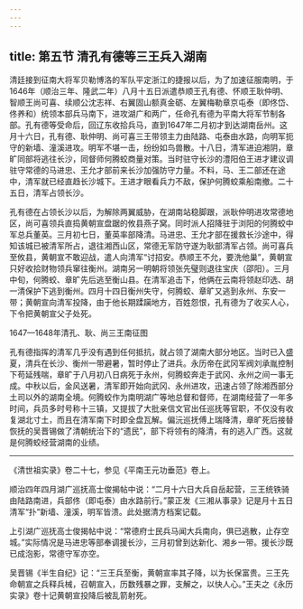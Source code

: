 ```yaml
---
---
---
```

title: 第五节 清孔有德等三王兵入湖南
---




清廷接到征南大将军贝勒博洛的军队平定浙江的捷报以后，为了加速征服南明，于1646年（顺治三年、隆武二年）八月十五日派遣恭顺王孔有德、怀顺王耿仲明、智顺王尚可喜、续顺公沈志祥、右翼固山额真金砺、左翼梅勒章京屯泰（即佟岱、佟养和）统领本部兵马南下，进攻湖广和两广，任命孔有德为平南大将军节制各部。孔有德等受命后，回辽东收拾兵马，直到1647年二月初才到达湖南岳州。这月十六日，孔有德、耿仲明、尚可喜三王带领主力由陆路、屯泰由水路，向明军扼守的新墙、潼溪进攻。明军不堪一击，纷纷如鸟兽散。十八日，清军进迫湘阴，章旷同部将逃往长沙，同督师何腾蛟商量对策。当时驻守长沙的澧阳伯王进才建议调驻守常德的马进忠、王允才部前来长沙加强防守力量。不料，马、王二部还在途中，清军就已经直趋长沙城下。王进才眼看兵力不敌，保护何腾蛟乘船南撤。二十五日，清军占领长沙。

孔有德在占领长沙以后，为解除两翼威胁，在湖南站稳脚跟，派耿仲明进攻常德地区，尚可喜领兵直捣黄朝宣盘踞的攸县燕子窝。同时派人招降驻于浏阳的何腾蛟中军总兵董英。三月初七日，董英率部降清。马进忠、王允才部在援救长沙途中，得知该城已被清军所占，退往湘西山区，常德无军防守遂为耿部清军占领。尚可喜兵至攸县，黄朝宣不敢迎战，遣人向清军“讨招安。恭顺王不允，要洗他巢”，黄朝宣只好收拾财物领兵窜往衡州。湖南另一明朝将领张先璧则退往宝庆（邵阳）。三月中旬，何腾蛟、章旷先后逃至衡山县。在清军追击下，他俩在云南将领赵印选、胡一清保护下逃到衡州。四月十四日衡州失守，何腾蛟、章旷又逃到永州、东安一带；黄朝宣向清军投降，由于他长期蹂躏地方，百姓怨恨，孔有德为了收买人心，下令把黄朝宣父子处死。



1647—1648年清孔、耿、尚三王南征图



孔有德指挥的清军几乎没有遇到任何抵抗，就占领了湖南大部分地区。当时已入盛夏，清兵在长沙、衡州一带避暑，暂时停止了进兵。永历帝在武冈军阀刘承胤控制下苟延残喘，章旷于八月初八日病死于永州，何腾蛟奔走于武冈、永州之间一事无成。中秋以后，金风送暑，清军即开始向武冈、永州进攻，迅速占领了除湘西部分土司以外的湖南全境。何腾蛟作为南明湖广等地总督和督师，在湖南经营了一年多时间，兵员多时号称十三镇，又提拔了大批亲信文官出任巡抚等官职，不仅没有收复湖北寸土，而且在清军南下时即全盘瓦解。偏沅巡抚傅上瑞降清，章旷死后接替恢抚的吴晋锡做了清朝统治下的“遗民”，部下将领有的降清，有的逃入广西。这就是何腾蛟经营湖南的业绩。



* * *



《清世祖实录》卷二十七，参见《平南王元功垂范》卷上。 ​​​​​​​​​



顺治四年四月湖广巡抚高士俊揭帖中说：“二月十六日大兵自岳起营，三王统铁骑由陆路南进，兵部佟（即屯泰）由水路前行。”蒙正发《三湘从事录》记是月十五日清军“扑”新墙、潼溪，明军皆溃。此处据清方档案记载。 ​​​​​​​​​



上引湖广巡抚高士俊揭帖中说：“常德府士民兵马闻大兵南向，俱已逃散，止存空城。”实际情况是马进忠等部奉调援长沙，三月初曾到达新化、湘乡一带。援长沙既已成泡影，常德守军亦空。 ​​​​​​​​​



吴晋锡《半生自纪》记：“三王兵至衡，黄朝宣率其子降，以为长保富贵。三王先命朝宣之兵释兵械，召朝宣入，历数残暴之罪，支解之，以快人心。”王夫之《永历实录》卷十记黄朝宣投降后被乱箭射死。 ​​​​​​​​​